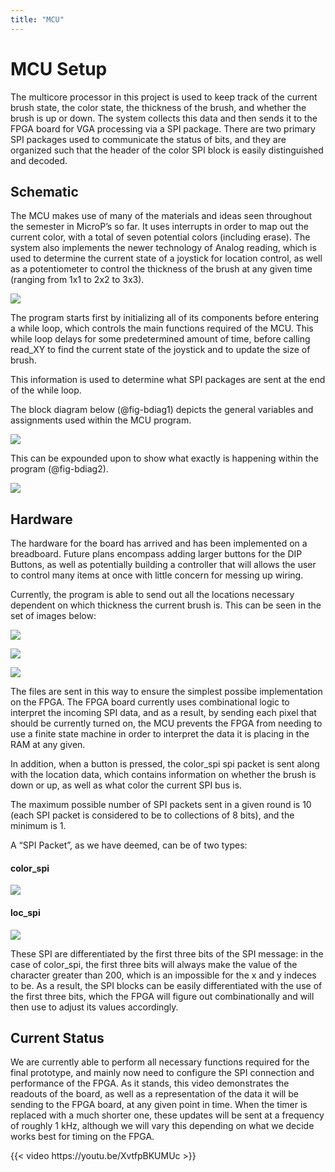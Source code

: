 ```yaml
---
title: "MCU"
---
```


# MCU Setup

The multicore processor in this project is used to keep track of the current brush state, the color state, the thickness of the brush, and whether the brush is up or down. The system collects this data and then sends it to the FPGA board for VGA processing via a SPI package. There are two primary SPI packages used to communicate the status of bits, and they are organized such that the header of the color SPI block is easily distinguished and decoded.

## Schematic

The MCU makes use of many of the materials and ideas seen throughout the semester in MicroP's so far. It uses interrupts in order to map out the current color, with a total of seven potential colors (including erase). The system also implements the newer technology of Analog reading, which is used to determine the current state of a joystick for location control, as well as a potentiometer to control the thickness of the brush at any given time (ranging from 1x1 to 2x2 to 3x3).

![](mcu_images/mcu_pins.png)

The program starts first by initializing all of its components before entering a while loop, which controls the main functions required of the MCU. This while loop delays for some predetermined amount of time, before calling read_XY to find the current state of the joystick and to update the size of brush.

This information is used to determine what SPI packages are sent at the end of the while loop.

The block diagram below (@fig-bdiag1) depicts the general variables and assignments used within the MCU program.

::: {#fig-bdiag1}
![](mcu_images/block_diag.png)
:::

This can be expounded upon to show what exactly is happening within the program (@fig-bdiag2).

::: {#fig-bdiag2}
![](mcu_images/block_diag2.png)
:::

## Hardware

The hardware for the board has arrived and has been implemented on a breadboard. Future plans encompass adding larger buttons for the DIP Buttons, as well as potentially building a controller that will allows the user to control many items at once with little concern for messing up wiring.

Currently, the program is able to send out all the locations necessary dependent on which thickness the current brush is. This can be seen in the set of images below:

::: {.grid}

::: {.g-col-4}

![](mcu_images/1_locs.png)

::: 

::: {.g-col-4}

![](mcu_images/4_locs.png)

:::

::: {.g-col-4}

![](mcu_images/9_locs.png)

:::

:::

The files are sent in this way to ensure the simplest possibe implementation on the FPGA. The FPGA board currently uses combinational logic to interpret the incoming SPI data, and as a result, by sending each pixel that should be currently turned on, the MCU prevents the FPGA from needing to use a finite state machine in order to interpret the data it is placing in the RAM at any given.

In addition, when a button is pressed, the color_spi spi packet is sent along with the location data, which contains information on whether the brush is down or up, as well as what color the current SPI bus is.

The maximum possible number of SPI packets sent in a given round is 10 (each SPI packet is considered to be to collections of 8 bits), and the minimum is 1.

A "SPI Packet", as we have deemed, can be of two types:

#### color_spi

![](mcu_images/color_spi.png)

#### loc_spi

![](mcu_images/loc_spi.png)

These SPI are differentiated by the first three bits of the SPI message: in the case of color_spi, the first three bits will always make the value of the character greater than 200, which is an impossible for the x and y indeces to be. As a result, the SPI blocks can be easily differentiated with the use of the first three bits, which the FPGA will figure out combinationally and will then use to adjust its values accordingly.

## Current Status

We are currently able to perform all necessary functions required for the final prototype, and mainly now need to configure the SPI connection and performance of the FPGA. As it stands, this video demonstrates the readouts of the board, as well as a representation of the data it will be sending to the FPGA board, at any given point in time. When the timer is replaced with a much shorter one, these updates will be sent at a frequency of roughly 1 kHz, although we will vary this depending on what we decide works best for timing on the FPGA.

{{< video https://youtu.be/XvtfpBKUMUc >}}